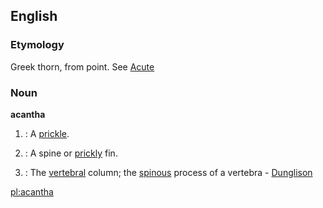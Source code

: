 ==English==

===Etymology===
Greek  thorn, from point. See [[Acute]]

===Noun===
'''acantha'''

#{{botany}}: A [[prickle]].
#{{zoology}}: A spine or [[prickly]] fin.
#{{anatomy}}: The [[vertebral]] column; the [[spinous]] process of a vertebra - [[Dunglison]]

[[pl:acantha]]